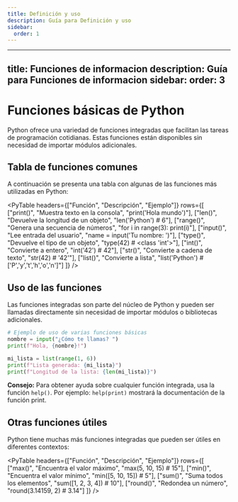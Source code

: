 ```yaml
---
title: Definición y uso
description: Guía para Definición y uso
sidebar:
  order: 1
---
```

---
title: Funciones de informacion
description: Guía para Funciones de informacion
sidebar:
  order: 3
---

# Funciones básicas de Python

Python ofrece una variedad de funciones integradas que facilitan las tareas de programación cotidianas. Estas funciones están disponibles sin necesidad de importar módulos adicionales.

## Tabla de funciones comunes

A continuación se presenta una tabla con algunas de las funciones más utilizadas en Python:

<PyTable 
  headers={["Función", "Descripción", "Ejemplo"]}
  rows={[
    ["print()", "Muestra texto en la consola", "print('Hola mundo')"],
    ["len()", "Devuelve la longitud de un objeto", "len('Python') # 6"],
    ["range()", "Genera una secuencia de números", "for i in range(3): print(i)"],
    ["input()", "Lee entrada del usuario", "name = input('Tu nombre: ')"],
    ["type()", "Devuelve el tipo de un objeto", "type(42) # <class 'int'>"],
    ["int()", "Convierte a entero", "int('42') # 42"],
    ["str()", "Convierte a cadena de texto", "str(42) # '42'"],
    ["list()", "Convierte a lista", "list('Python') # ['P','y','t','h','o','n']"]
  ]}
/>

## Uso de las funciones

Las funciones integradas son parte del núcleo de Python y pueden ser llamadas directamente sin necesidad de importar módulos o bibliotecas adicionales.

```python
# Ejemplo de uso de varias funciones básicas
nombre = input("¿Cómo te llamas? ")
print(f"Hola, {nombre}!")

mi_lista = list(range(1, 6))
print(f"Lista generada: {mi_lista}")
print(f"Longitud de la lista: {len(mi_lista)}")
```

<div class="tip">
  <strong>Consejo:</strong> Para obtener ayuda sobre cualquier función integrada, usa la función <code>help()</code>.
  Por ejemplo: <code>help(print)</code> mostrará la documentación de la función print.
</div>

## Otras funciones útiles

Python tiene muchas más funciones integradas que pueden ser útiles en diferentes contextos:

<PyTable 
  headers={["Función", "Descripción", "Ejemplo"]}
  rows={[
    ["max()", "Encuentra el valor máximo", "max(5, 10, 15) # 15"],
    ["min()", "Encuentra el valor mínimo", "min([5, 10, 15]) # 5"],
    ["sum()", "Suma todos los elementos", "sum([1, 2, 3, 4]) # 10"],
    ["round()", "Redondea un número", "round(3.14159, 2) # 3.14"]
  ]}
/>


